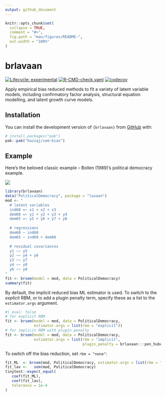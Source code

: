 ```yaml
---
output: github_document
---
```


<!-- README.md is generated from README.Rmd. Please edit that file -->

```r
knitr::opts_chunk$set(
  collapse = TRUE,
  comment = "#>",
  fig.path = "man/figures/README-",
  out.width = "100%"
)
```

# brlavaan

<!-- badges: start -->
[![Lifecycle: experimental](https://img.shields.io/badge/lifecycle-experimental-orange.svg)](https://lifecycle.r-lib.org/articles/stages.html#experimental)
[![R-CMD-check.yaml](https://github.com/haziqj/sem-bias/actions/workflows/R-CMD-check.yaml/badge.svg?branch=package)](https://github.com/haziqj/sem-bias/actions/workflows/R-CMD-check.yaml)
[![codecov](https://codecov.io/gh/haziqj/sem-bias/graph/badge.svg?token=00UGXV3BMK)](https://codecov.io/gh/haziqj/sem-bias)
<!-- badges: end -->

Apply empirical bias reduced methods to fit a variety of latent variable models, including confirmatory factor analysis, structural equation modelling, and latent growth curve models.

## Installation

You can install the development version of `{brlavaan}` from [GitHub](https://github.com/) with:

``` r
# install.packages("pak")
pak::pak("haziqj/sem-bias")
```

## Example

Here's the beloved classic example -- Bollen (1989)'s political democracy example.

![](https://lavaan.ugent.be/figures/sem.png)


```r
library(brlavaan)
data("PoliticalDemocracy", package = "lavaan")
mod <- "
  # latent variables 
  ind60 =~ x1 + x2 + x3 
  dem60 =~ y1 + y2 + y3 + y4 
  dem65 =~ y5 + y6 + y7 + y8 
   
  # regressions
  dem60 ~ ind60 
  dem65 ~ ind60 + dem60 
  
  # residual covariances 
  y1 ~~ y5
  y2 ~~ y4 + y6 
  y3 ~~ y7 
  y4 ~~ y8
  y6 ~~ y8
"
fit <- brsem(model = mod, data = PoliticalDemocracy) 
summary(fit)
```

By default, the implicit reduced bias ML estimator is used. 
To switch to the *explicit* RBM, or to add a plugin penalty term, specify these as a list to the `estimator.args` argument.

```r
#| eval: false
# for explicit RBM
fit <- brsem(model = mod, data = PoliticalDemocracy, 
             estimator.args = list(rbm = "explicit"))  
# for implicit RBM with plugin penalty
fit <- brsem(model = mod, data = PoliticalDemocracy, 
             estimator.args = list(rbm = "implicit", 
                                   plugin_penalty = brlavaan:::pen_huber))
```

To switch off the bias reduction, set `rbm = "none"`:

```r
fit_ML  <- brsem(mod, PoliticalDemocracy, estimator.args = list(rbm = "none"))
fit_lav <-   sem(mod, PoliticalDemocracy)
tinytest::expect_equal(
   coef(fit_ML),
   coef(fit_lav),
   tolerance = 1e-4
)
```
